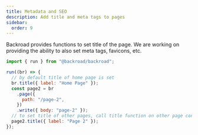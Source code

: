 ```yaml
---
title: Metadata and SEO
description: Add title and meta tags to pages
sidebar:
  order: 9
---
```



Backroad provides functions to set title of the page. We are working on providing the ability to also set meta tags, favicons, etc.

```js
import { run } from "@backroad/backroad";

run((br) => {
  // by default title of home page is set
  br.title({ label: "Home Page" });
  const page2 = br
    .page({
      path: "/page-2",
    })
    .write({ body: "page-2" });
  // to set title of other pages, call title function on other page containers
  page2.title({ label: "Page 2" });
});
```
